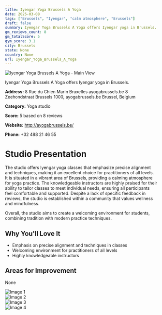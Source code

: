 ```yaml
---
title: Iyengar Yoga Brussels A Yoga
date: 2025-03-08
tags: ["Brussels", "Iyengar", "calm atmosphere", "Brussels"]  
draft: false
summary: Iyengar Yoga Brussels A Yoga offers Iyengar yoga in Brussels.
gm_reviews_count: 8
gm_totalScore: 5
gym_score: 3.1
city: Brussels
state: None
country: None
url: Iyengar_Yoga_Brussels_A_Yoga
---
```


<div className="aspect-[16/9] relative my-8">
  <img 
    src="https://lh5.googleusercontent.com/p/AF1QipOBNpC9Dtc1i-hWnfDzr7U2bjYfjYVsNwboTpzz=w1920-h1080-k-no"
    alt="Iyengar Yoga Brussels A Yoga - Main View"
    className="object-cover absolute inset-0 w-full h-full rounded-lg"
  />
</div>

Iyengar Yoga Brussels A Yoga offers Iyengar yoga in Brussels.

**Address:** 8 Rue du Chien Marin Bruxelles ayogabrussels.be 8 Zeehondstraat Brussels 1000, ayogabrussels.be Brussel, Belgium

**Category:** Yoga studio

**Score:** 5 based on 8 reviews

**Website:** http://ayogabrussels.be/

**Phone:** +32 488 21 46 55

# Studio Presentation

The studio offers Iyengar yoga classes that emphasize precise alignment and techniques, making it an excellent choice for practitioners of all levels. It is situated in a vibrant area of Brussels, providing a calming atmosphere for yoga practice. The knowledgeable instructors are highly praised for their ability to tailor classes to meet individual needs, ensuring all participants feel comfortable and supported. Despite a lack of specific feedback in reviews, the studio is established within a community that values wellness and mindfulness.

Overall, the studio aims to create a welcoming environment for students, combining tradition with modern practice techniques.

## Why You'll Love It

- Emphasis on precise alignment and techniques in classes
- Welcoming environment for practitioners of all levels
- Highly knowledgeable instructors

## Areas for Improvement

None

<div className="grid grid-cols-1 xl:grid-cols-2 gap-4 my-8">
<div className="aspect-[4/3] relative"><img src="https://lh5.googleusercontent.com/p/AF1QipNDbIScx2_Ro6xxpHnH4rs2-ndCydCT23GvyWOB=w1920-h1080-k-no" alt="Image 1" className="object-cover absolute inset-0 w-full h-full rounded-lg" /></div>
<div className="aspect-[4/3] relative"><img src="https://lh5.googleusercontent.com/p/AF1QipNfV6MwViZZoCPNdk8L0S4b55K_CFo81H_wfYT9=w1920-h1080-k-no" alt="Image 2" className="object-cover absolute inset-0 w-full h-full rounded-lg" /></div>
<div className="aspect-[4/3] relative"><img src="https://lh5.googleusercontent.com/p/AF1QipMpcqVzAAk7xvCHxihTZVHRFTvpK_e00j7isfOY=w1920-h1080-k-no" alt="Image 3" className="object-cover absolute inset-0 w-full h-full rounded-lg" /></div>
<div className="aspect-[4/3] relative"><img src="https://lh5.googleusercontent.com/p/AF1QipNEMG7CAX2xRhiZbh67MbBsEYv3v7N_8FTWFtTU=w1920-h1080-k-no" alt="Image 4" className="object-cover absolute inset-0 w-full h-full rounded-lg" /></div>
</div>